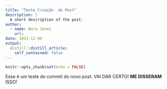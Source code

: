 ```yaml
---
title: "Teste Criação  de Post"
description: |
  A short description of the post.
author: 
  - name: Nora Jones
    url:
date: 2021-12-08
output:
  distill::distill_article:
    self_contained: false
---
```


```r
knitr::opts_chunk$set(echo = FALSE)
```

Esse é um teste do commit do novo post. VAI DAR CERTO! **ME DISSERAM** ISSO!
